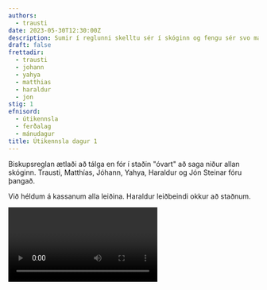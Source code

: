 ```yaml
---
authors:
  - trausti
date: 2023-05-30T12:30:00Z
description: Sumir í reglunni skelltu sér í skóginn og fengu sér svo mat
draft: false
frettadir:
  - trausti
  - johann
  - yahya
  - matthias
  - haraldur
  - jon
stig: 1
efnisord:
  - útikennsla
  - ferðalag
  - mánudagur
title: Útikennsla dagur 1
---
```


Biskupsreglan ætlaði að tálga en fór í staðin "óvart" að saga niður allan skóginn.
Trausti, Matthías, Jóhann, Yahya, Haraldur og Jón Steinar fóru þangað.

Við héldum á kassanum alla leiðina.
Haraldur leiðbeindi okkur að staðnum.

<Video id="U0sTEUZVR3w" />

Skógurinn var allt í einu fyrir framan okkur

![Strákarnir að halda á kassanum í skóginum](/static/images/faerslur/utikennsla/labba-med-kassa-i-skoginum.jpg)

Eftir að hafa sagað niður allan skóginn.
Tókum við bara hluta af honum og settum hann í kassann.

<Video id="IBuCklFfWhM" />

Við fórum svo heim af stað og Yahya uppgötvaði eitthvað sérstakt sem enginn vissi.

<Video id="7DTOImi_1N4" />

Eftir uppgötvunina hlupu Matthías og Yahya afstað heim.

![Matthías og Yahya eru hissa](/static/images/faerslur/utikennsla/matthias-hissa-yahya.jpg)

<Video id="yL0Ljc8lGVU" />

í skólanum fengu Trausti og Jóhann sér pylsur

![Mynd af Trausti að fá sér pylsu](/static/images/faerslur/utikennsla/trausti-bordar-pylsu.jpg)

<Grid>
  <GridItem>
    [Jóhann þarf hjálp](/medlimir/johann) eins og allir vita og þess vegna fékk
    hann sér pylsu með vatni
  </GridItem>
  <GridItem>
    ![Mynd af Jóhanni 1](/static/images/faerslur/utikennsla/johann-1.jpg)
  </GridItem>
  <GridItem>
    ![Mynd af Jóhanni 2](/static/images/faerslur/utikennsla/johann-2.jpg)
  </GridItem>
  <GridItem>
    ![Mynd af Jóhanni 3](/static/images/faerslur/utikennsla/johann-3.jpg)
  </GridItem>
</Grid>

Við enduðum matinn með smá ís

![Mynd af Trausti að fá sér ís](/static/images/faerslur/utikennsla/trausti-bordar-is.jpg)

Eftir hádegið vildu Haraldur og Yahya koma í Biskupsregluna því þeir
elskuðu ferðina okkar í skóginum.

- [Haraldur](/medlimir/haraldur)
  - Er dönsku kennari okkar
- [Yahya](/medlimir/yahya)
  - Skemmtilegur gaur
